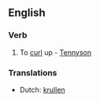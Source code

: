 ==English==

===Verb===
{{en-verb}}

#{{transitive|rare}} To [[curl]] up - [[Tennyson]]

===Translations===
*Dutch: [[krullen]]